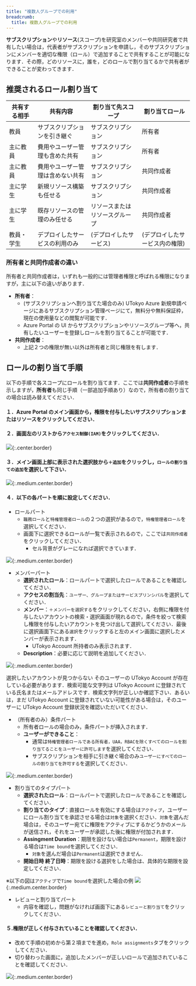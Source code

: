```yaml
---
title: "複数人グループでの利用"
breadcrumb:
  title: 複数人グループでの利用
---
```


**サブスクリプション**や**リソース**(スコープ)を研究室のメンバーや共同研究者で共有したい場合は，代表者がサブスクリプションを申請し，そのサブスクリプションにメンバーを適切な権限（ロール）で追加することで共有することが可能になります．その際，どのリソースに，誰を，どのロールで割り当てるかで共有者ができることが変わってきます．

## 推奨されるロール割り当て

| 共有する相手  | 共有内容 | 割り当て先スコープ | 割り当てロール |
| ------------ | ------- | ---------------- | ------------- |
| 教員 | サブスクリプションを引き継ぐ | サブスクリプション | 所有者 |
| 主に教員 | 費用やユーザー管理も含めた共有 | サブスクリプション | 所有者 |
| 主に教員 | 費用やユーザー管理は含めない共有 | サブスクリプション | 共同作成者 |
| 主に学生 | 新規リソース構築も任せる | サブスクリプション | 共同作成者 |
| 主に学生 | 既存リソースの管理のみ任せる | リソースまたはリソースグループ | 共同作成者 |
| 教員・学生| デプロイしたサービスの利用のみ | (デプロイしたサービス) | (デプロイしたサービス内の権限) |

### 所有者と共同作成者の違い

所有者と共同作成者は，いずれも一般的には管理者権限と呼ばれる権限になりますが，主に以下の違いがあります．

- **所有者**：
  - (サブスクリプションへ割り当てた場合のみ) UTokyo Azure 新規申請ページにあるサブスクリプション管理ページにて，無料分や無料保証枠，現在の使用量などの閲覧が可能です．
  - Azure Portal の UI からサブスクリプションやリソースグループ等へ，共有したいユーザーを登録しロールを割り当てることが可能です．
- **共同作成者**：
  - 上記２つの権限が無い以外は所有者と同じ権限を有します．

## ロールの割り当て手順

以下の手順で各スコープにロールを割り当てます．ここでは**共同作成者**の手順を示しますが，**所有者**も同じ手順（一部追加手順あり）なので，所有者の割り当ての場合は読み替えてください．

#### １．Azure Portal のメイン画面から，権限を付与したい**サブスクリプション**または**リソース**をクリックしてください．
#### ２．画面左のリストから`アクセス制御(IAM)`をクリックしてください．

![](img/01_addrole1.png){:.center.border}

#### ３．メイン画面上部に表示された選択肢から`＋追加`をクリックし，`ロールの割り当ての追加`を選択して下さい．

![](img/02_addrole2.png){:.medium.center.border}

#### ４．以下の各パートを順に設定してください．

- ロールパート
  - `職務ロール`と`特権管理者ロール`の２つの選択があるので，`特権管理者ロール`を選択してください．
  - 画面下に選択できるロールが一覧で表示されるので，ここでは`共同作成者`をクリックしてください．
    - セル背景がグレーになれば選択できています．

![](img/03_addrole3.png){:.medium.center.border}

- メンバーパート
  - **選択されたロール**：ロールパートで選択したロールであることを確認してください．
  - **アクセスの割当先**：`ユーザー、グループまたはサービスプリンシパル`を選択してください．
  - **メンバー**：`＋メンバーを選択する`をクリックしてください，右側に権限を付与したいアカウントの検索・選択画面が現れるので，条件を絞って検索し権限を付与したいアカウントを見つけ出して選択してください．最後に選択画面下にある`選択`をクリックすると左のメイン画面に選択したメンバーが表示されます．
    - UTokyo Account 所持者のみ表示されます．
  - **Description**：必要に応じて説明を追加してください．

![](img/04_addrole4.png){:.medium.center.border}

<HelpItem lang="ja" type="details">
  <Fragment slot="problem">選択したいアカウントが見つからない</Fragment>
  <Fragment slot="solution">そのユーザーの UTokyo Account が存在している必要があります．検索可能な文字列は UTokyo Account に登録されている氏名またはメールアドレスです．検索文字列が正しいか確認下さい．あるいは，まだ UTokyo Account に登録されていない可能性がある場合は，そのユーザーに UTokyo Account 登録状況を確認いただいてください．</Fragment>
</HelpItem>

- （所有者のみ）条件パート
  - 所有者ロールの場合のみ，条件パートが挿入されます．
  - **ユーザーができること**：
    - 通常は`特権管理者ロールである所有者，UAA，RBACを除くすべてのロールを割り当てることをユーザーに許可します`を選択してください．
    - サブスクリプションを相手に引き継ぐ場合のみ`ユーザーにすべてのロールの割り当てを許可する`を選択してください．
    

![](img/05_addrole5.png){:.medium.center.border}

- 割り当てのタイプパート
  - **選択されたロール**：ロールパートで選択したロールであることを確認してください．
  - **割り当てのタイプ**：直接ロールを有効にする場合は`アクティブ`，ユーザーにロール割り当てを承認させる場合は`対象`を選択ください．`対象`を選んだ場合は，そのユーザー宛てに権限をアクティブにするかどうかのメールが送信され，それをユーザーが承認した後に権限が付加されます．
  - **Assingment Duration**：期限を設けない場合は`Permanent`，期限を設ける場合は`Time bound`を選択してください．
    - `対象`を選んだ場合は`Permanent`は選択できません．
  - **開始日時 終了日時**：期限を設ける選択をした場合は、具体的な期限を設定してください．

※以下の図は`アクティブ`で`Time bound`を選択した場合の例
![](img/06_addrole6.png){:.medium.center.border}

- レビューと割り当てパート
  - 内容を確認し，問題がなければ画面下にある`レビューと割り当て`をクリックしてください．

#### ５.権限が正しく付与されていることを確認してください．
  - 改めて手順の初めから第２項までを進め，`Role assignments`タブをクリックしてください．
  - 切り替わった画面に，追加したメンバーが正しいロールで追加されていることを確認してください．

![](img/07_addrole7.png){:.medium.center.border}
